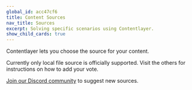 ```yaml
---
global_id: acc47cf6
title: Content Sources
nav_title: Sources
excerpt: Solving specific scenarios using Contentlayer.
show_child_cards: true
---
```


Contentlayer lets you choose the source for your content.

Currently only local file source is officially supported. Visit the others for instructions on how to add your vote.

[Join our Discord community](https://discord.gg/rytFErsARm) to suggest new sources.
